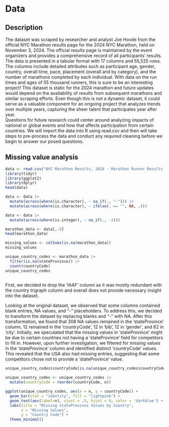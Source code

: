 # Data

## Description
The dataset was scraped by researcher and analyst Joe Hovde from the official NYC Marathon results page for the 2024 NYC Marathon, held on November 3, 2024. The official results page is maintained by the event organizers and provides a comprehensive record of all participants’ results.
The data is presented in a tabular format with 17 columns and 55,525 rows. The columns include detailed attributes such as participant age, gender, country, overall time, pace, placement (overall and by category), and the number of marathons completed by each individual. With data on the run times and ages of 55 thousand runners, this is sure to be an interesting project!
This dataset is static for the 2024 marathon and future updates would depend on the availability of results from subsequent marathons and similar scraping efforts. Even though this is not a dynamic dataset, it could serve as a valuable component for an ongoing project that analyzes trends over multiple years, capturing the sheer talent that participates year after year.   
Questions for future research could center around analyzing impacts of national or global events and how that affects participation from certain countries. 
	We will import the data into R using read.csv and then will take steps to pre-process the data and conduct any required cleaning before we begin to answer our posed questions. 

## Missing value analysis
```r
data <- read.csv("NYC Marathon Results, 2024 - Marathon Runner Results.csv")
library(tidyr)
library(ggplot2)
library(dplyr)
head(data)
```

```r
data <- data |> 
  mutate(across(where(is.character), ~ na_if(., "-"))) |> 
  mutate(across(where(is.character), ~ ifelse(. == "", NA, .)))

data <- data |> 
  mutate(across(where(is.integer), ~ na_if(., -1)))

marathon_data <- data[,-9]
head(marathon_data)

missing_values <- colSums(is.na(marathon_data))
missing_values

unique_country_codes <- marathon_data |> 
  filter(is.na(stateProvince)) |> 
  count(countryCode) 
unique_country_codes
  
```
First, we decided to drop the 'IAAF' column as it was mostly redundant with the country trigraph column and overall does not provide necessary insight into the dataset. 

Looking at the original dataset, we observed that some columns contained blank entries, NA values, and "-" placeholders. To address this, we decided to transform the dataset by replacing blanks and "-" with NA. After this transformation, we found that 308 NA values remained in the 'stateProvince' column, 12 remained in the 'countryCode', 12 in 'bib', 12 in 'gender', and 62 in 'city'. Initially, we speculated that the missing values in 'stateProvince' might be due to certain countries not having a 'stateProvince' field for competitors to fill in. However, upon further investigation, we filtered for missing values in the 'stateProvince' column and identified distinct 'countryCode' values. This revealed that the USA also had missing entries, suggesting that some competitors chose not to provide a 'stateProvince' value.

```r
unique_country_codes$countryCode[is.na(unique_country_codes$countryCode)] <- "Unknown"

unique_country_codes <- unique_country_codes |> 
  mutate(countryCode = reorder(countryCode, n)) 

ggplot(unique_country_codes, aes(x = n, y = countryCode)) +
  geom_bar(stat = "identity", fill = "lightpink") +
  geom_text(aes(label=n), vjust = .5, hjust = 0, color = 'darkblue') +
  labs(title = "Missing stateProvince Values by Country",
       x = "Missing Values",
       y = "Country Code") +
  theme_minimal()
```


